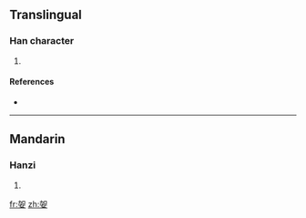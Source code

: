 ==Translingual==

===Han character===
{{Han char|rn=38|rad=女|as=05|sn=8|four=|canj=大口女 (KRV)}}

# {{defn|Han|sort=女05}}

====References====
* {{Han ref|kx=0257.400|dkj=06148|dj=0523.070|hdz=21041.080|uh=59BF|ud=22975}}

----

==Mandarin==

===Hanzi===
{{cmn-hanzi|pin=[[ē]] ([[e1]])|wg=o<sup>1</sup>}}

# {{defn|Mandarin}}

[[fr:妿]]
[[zh:妿]]